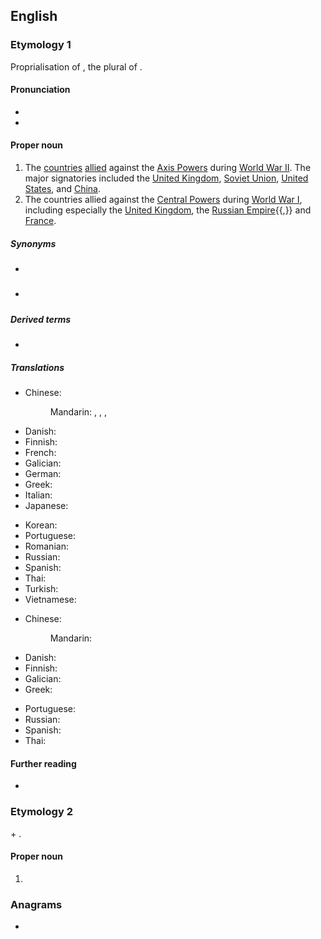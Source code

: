 {{also|allies|alliés}}
==English==

===Etymology 1===
Proprialisation of {{m|en|allies}}, the plural of {{m|en|ally}}.
{{wikipedia}}

====Pronunciation====
* {{IPA|en|/ˈælaɪz/}}
* {{audio|en|LL-Q1860 (eng)-Vealhurl-Allies.wav|Audio (Southern England)}}

====Proper noun====
{{en-prop}}

# The [[country|countries]] [[allied]] against the [[Axis Powers]] during [[World War II]]. The major signatories included the [[United Kingdom]], [[Soviet Union]], [[United States]], and [[China]].
# The countries allied against the [[Central Powers]] during [[World War I]], including especially the [[United Kingdom]], the [[Russian Empire]]{{,}} and [[France]].

=====Synonyms=====
* {{sense|both senses}} {{pedlink|Allied Powers}}
* {{sense|World War I}} {{pedlink|Entente Allies}}

=====Derived terms=====
* {{l|en|Allied}}

=====Translations=====
{{trans-top|in WWII}}
* Chinese:
*: Mandarin: {{t+|cmn|同盟國}}, {{t+|cmn|同盟国|tr=tóngméngguó}}, {{t+|cmn|盟軍}}, {{t+|cmn|盟军|tr=méngjūn}}
* Danish: {{t|da|de Allierede|c-p}}
* Finnish: {{t+|fi|liittoutuneet|p}}
* French: {{t+|fr|Alliés}}
* Galician: {{t|gl|aliados|m-p}}
* German: {{t+|de|Alliierte}}
* Greek: {{t|el|Σύμμαχοι|m-p}}
* Italian: {{t|it|Alleati }}
* Japanese: {{t|ja|連合国|tr=れんごうこく}}
{{trans-mid}}
* Korean: {{t|ko|연합국}}
* Portuguese: {{t|pt|aliados|m-p}}
* Romanian: {{t|ro|Aliați|m-p}}
* Russian: {{t|ru|[[анти-|анти]][[Гитлер|ги́тлер]]овская [[коали́ция]]|f}}
* Spanish: {{t|es|Aliados|m-p}}
* Thai: {{t|th|ฝ่ายสัมพันธมิตร|tr=fàai-sǎm-pan-tá-mít}}
* Turkish: {{l|tr|müttefikler}}
* Vietnamese: {{t|vi|Đồng Minh}}
{{trans-bottom}}

{{trans-top|in WWI}}
* Chinese:
*: Mandarin: {{t+|cmn|協約國|tr=Xiéyuēguó}}
* Danish: {{t|da|Ententen|c}} {{q|definite form}}
* Finnish: {{t|fi|ympärysvallat|p}}
* Galician: {{t|gl|aliados|m-p}}
* Greek: {{t|el|Σύμμαχοι|m-p}}
{{trans-mid}}
* Portuguese: {{t|pt|aliados|m-p}}
* Russian: {{t+|ru|союзник|m-p|alt=Сою́зники}}
* Spanish: {{t|es|Aliados|m-p}}
* Thai: {{t|th|ฝ่ายสัมพันธมิตร|tr=fàai-sǎm-pan-tá-mít}}
{{trans-bottom}}

====Further reading====
* {{pedia}}

===Etymology 2===
{{m|en|Allie}} + {{m|en|-s}}.

====Proper noun====
{{head|en|proper noun form}}

# {{plural of|en|Allie}}

===Anagrams===
* {{anagrams|en|a=aeills|Sallie}}